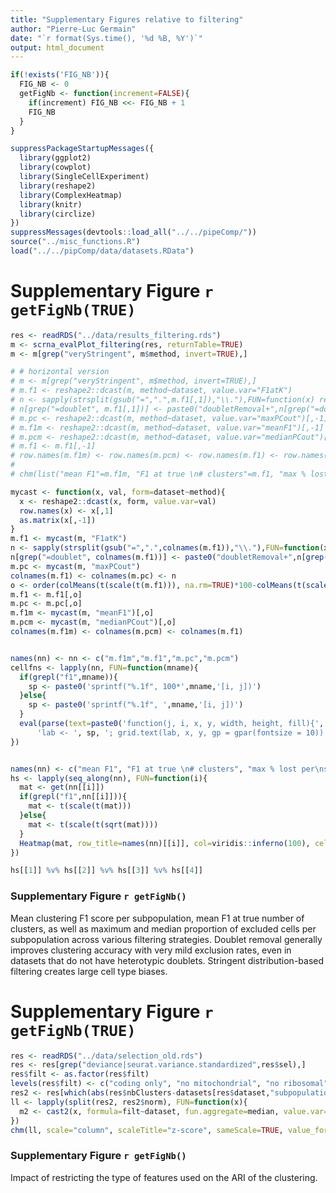 ```yaml
---
title: "Supplementary Figures relative to filtering"
author: "Pierre-Luc Germain"
date: "`r format(Sys.time(), '%d %B, %Y')`"
output: html_document
---
```


```r
if(!exists('FIG_NB')){
  FIG_NB <- 0
  getFigNb <- function(increment=FALSE){
    if(increment) FIG_NB <<- FIG_NB + 1
    FIG_NB
  }
}
```

```r
suppressPackageStartupMessages({
  library(ggplot2)
  library(cowplot)
  library(SingleCellExperiment)
  library(reshape2)
  library(ComplexHeatmap)
  library(knitr)
  library(circlize)
})
suppressMessages(devtools::load_all("../../pipeComp/"))
source("../misc_functions.R")
load("../../pipComp/data/datasets.RData")
```

# Supplementary Figure `r getFigNb(TRUE)`

```r
res <- readRDS("../data/results_filtering.rds")
m <- scrna_evalPlot_filtering(res, returnTable=TRUE)
m <- m[grep("veryStringent", m$method, invert=TRUE),]

# # horizontal version
# m <- m[grep("veryStringent", m$method, invert=TRUE),]
# m.f1 <- reshape2::dcast(m, method~dataset, value.var="F1atK")
# n <- sapply(strsplit(gsub("=",".",m.f1[,1]),"\\."),FUN=function(x) rev(x)[1])
# n[grep("=doublet", m.f1[,1])] <- paste0("doubletRemoval+",n[grep("=doublet", m.f1[,1])])
# m.pc <- reshape2::dcast(m, method~dataset, value.var="maxPCout")[,-1]
# m.f1m <- reshape2::dcast(m, method~dataset, value.var="meanF1")[,-1]
# m.pcm <- reshape2::dcast(m, method~dataset, value.var="medianPCout")[,-1]
# m.f1 <- m.f1[,-1]
# row.names(m.f1m) <- row.names(m.pcm) <- row.names(m.f1) <- row.names(m.pc) <- n
# 
# chm(list("mean F1"=m.f1m, "F1 at true \n# clusters"=m.f1, "max % lost per\nsubpopulation"=m.pc, "median % lost per\nsubpopulation"=m.pcm), scale = "column", colors = viridis::inferno(3), value_format = c("%.2f","%.2f","%.0f","%.0f"), scaleFn=list(scale,scale, scale2,scale2), cluster_columns = FALSE,  row_sortFn = function(x, na.rm){ sum(x[1:18],na.rm=TRUE)-median(x[19:36], na.rm=TRUE)/100})

mycast <- function(x, val, form=dataset~method){ 
  x <- reshape2::dcast(x, form, value.var=val)
  row.names(x) <- x[,1]
  as.matrix(x[,-1])
}
m.f1 <- mycast(m, "F1atK")
n <- sapply(strsplit(gsub("=",".",colnames(m.f1)),"\\."),FUN=function(x) rev(x)[1])
n[grep("=doublet", colnames(m.f1))] <- paste0("doubletRemoval+",n[grep("=doublet", colnames(m.f1))])
m.pc <- mycast(m, "maxPCout")
colnames(m.f1) <- colnames(m.pc) <- n
o <- order(colMeans(t(scale(t(m.f1))), na.rm=TRUE)*100-colMeans(t(scale(t(m.pc))), na.rm=TRUE))
m.f1 <- m.f1[,o]
m.pc <- m.pc[,o]
m.f1m <- mycast(m, "meanF1")[,o]
m.pcm <- mycast(m, "medianPCout")[,o]
colnames(m.f1m) <- colnames(m.pcm) <- colnames(m.f1)


names(nn) <- nn <- c("m.f1m","m.f1","m.pc","m.pcm")
cellfns <- lapply(nn, FUN=function(mname){
  if(grepl("f1",mname)){
    sp <- paste0('sprintf("%.1f", 100*',mname,'[i, j])')
  }else{
    sp <- paste0('sprintf("%.1f", ',mname,'[i, j])')
  }
  eval(parse(text=paste0('function(j, i, x, y, width, height, fill){',
      'lab <- ', sp, '; grid.text(lab, x, y, gp = gpar(fontsize = 10)) }')))
})


names(nn) <- c("mean F1", "F1 at true \n# clusters", "max % lost per\nsubpopulation", "median % lost per\nsubpopulation")
hs <- lapply(seq_along(nn), FUN=function(i){
  mat <- get(nn[[i]])
  if(grepl("f1",nn[[i]])){
    mat <- t(scale(t(mat)))
  }else{
    mat <- t(scale(t(sqrt(mat))))
  }
  Heatmap(mat, row_title=names(nn)[[i]], col=viridis::inferno(100), cell_fun = cellfns[[i]], show_heatmap_legend = FALSE, cluster_columns = FALSE, cluster_rows = FALSE)
})

hs[[1]] %v% hs[[2]] %v% hs[[3]] %v% hs[[4]]
```

### Supplementary Figure `r getFigNb()`
Mean clustering F1 score per subpopulation, mean F1 at true number of clusters, as well as maximum and median proportion of excluded cells per subpopulation across various filtering strategies. Doublet removal generally improves clustering accuracy with very mild exclusion rates, even in datasets that do not have heterotypic doublets. Stringent distribution-based filtering creates large cell type biases.

\newpage

# Supplementary Figure `r getFigNb(TRUE)`


```r
res <- readRDS("../data/selection_old.rds")
res <- res[grep("deviance|seurat.variance.standardized",res$sel),]
res$filt <- as.factor(res$filt)
levels(res$filt) <- c("coding only", "no mitochondrial", "no ribosomal", "all")
res2 <- res[which(abs(res$nbClusters-datasets[res$dataset,"subpopulations"])<=1),]
ll <- lapply(split(res2, res2$norm), FUN=function(x){
  m2 <- cast2(x, formula=filt~dataset, fun.aggregate=median, value.var="ARI")
})
chm(ll, scale="column", scaleTitle="z-score", sameScale=TRUE, value_format="%.2f", row_sortFn=function(x,...){ median(x,...) }, cluster_columns=FALSE)
```

### Supplementary Figure `r getFigNb()`

Impact of restricting the type of features used on the ARI of the clustering.
\newpage